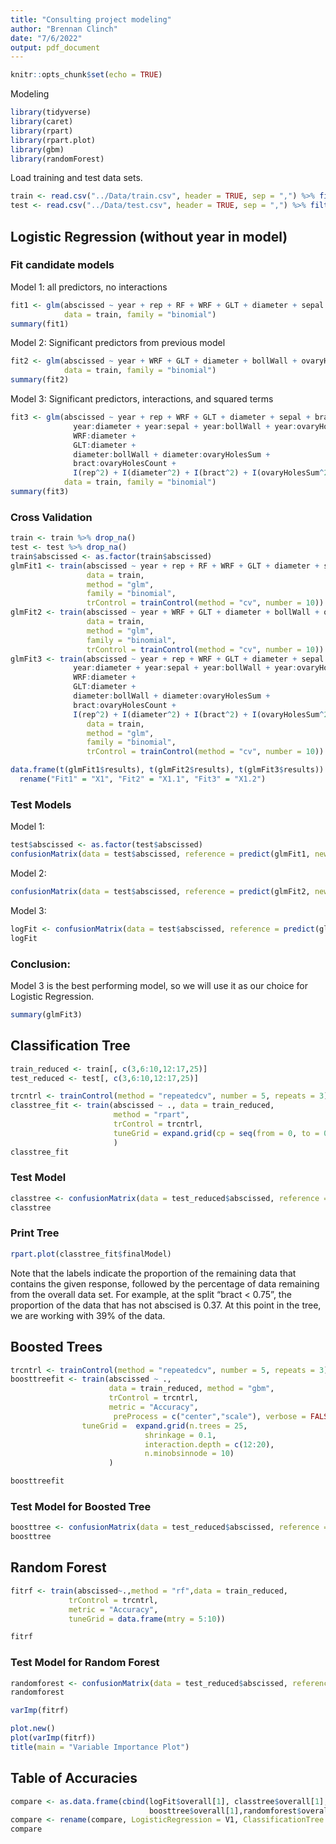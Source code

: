 ```yaml
---
title: "Consulting project modeling"
author: "Brennan Clinch"
date: "7/6/2022"
output: pdf_document
---
```


```r
knitr::opts_chunk$set(echo = TRUE)
```

 Modeling  

```r
library(tidyverse)
library(caret)
library(rpart)
library(rpart.plot)
library(gbm)
library(randomForest)
```

Load training and test data sets.


```r
train <- read.csv("../Data/train.csv", header = TRUE, sep = ",") %>% filter(diameter > 0)
test <- read.csv("../Data/test.csv", header = TRUE, sep = ",") %>% filter(diameter > 0)
```




## Logistic Regression (without year in model)

### Fit candidate models

Model 1: all predictors, no interactions

```r
fit1 <- glm(abscissed ~ year + rep + RF + WRF + GLT + diameter + sepal + bract + bollWall + ovaryHolesCount + ovaryHolesSum,
            data = train, family = "binomial")
summary(fit1)
```

Model 2: Significant predictors from previous model

```r
fit2 <- glm(abscissed ~ year + WRF + GLT + diameter + bollWall + ovaryHolesCount + ovaryHolesSum,
            data = train, family = "binomial")
summary(fit2)
```

Model 3: Significant predictors, interactions, and squared terms

```r
fit3 <- glm(abscissed ~ year + rep + WRF + GLT + diameter + sepal + bract + bollWall + ovaryHolesCount + ovaryHolesSum + 
              year:diameter + year:sepal + year:bollWall + year:ovaryHolesCount + year:ovaryHolesSum + 
              WRF:diameter + 
              GLT:diameter +  
              diameter:bollWall + diameter:ovaryHolesSum + 
              bract:ovaryHolesCount + 
              I(rep^2) + I(diameter^2) + I(bract^2) + I(ovaryHolesSum^2),
            data = train, family = "binomial")
summary(fit3)
```





### Cross Validation  


```r
train <- train %>% drop_na()
test <- test %>% drop_na()
train$abscissed <- as.factor(train$abscissed)
glmFit1 <- train(abscissed ~ year + rep + RF + WRF + GLT + diameter + sepal + bract + bollWall + ovaryHolesCount + ovaryHolesSum, 
                 data = train,
                 method = "glm",
                 family = "binomial",
                 trControl = trainControl(method = "cv", number = 10))
glmFit2 <- train(abscissed ~ year + WRF + GLT + diameter + bollWall + ovaryHolesCount + ovaryHolesSum, 
                 data = train,
                 method = "glm",
                 family = "binomial",
                 trControl = trainControl(method = "cv", number = 10))
glmFit3 <- train(abscissed ~ year + rep + WRF + GLT + diameter + sepal + bract + bollWall + ovaryHolesCount + ovaryHolesSum + 
              year:diameter + year:sepal + year:bollWall + year:ovaryHolesCount + year:ovaryHolesSum + 
              WRF:diameter + 
              GLT:diameter +  
              diameter:bollWall + diameter:ovaryHolesSum + 
              bract:ovaryHolesCount + 
              I(rep^2) + I(diameter^2) + I(bract^2) + I(ovaryHolesSum^2), 
                 data = train,
                 method = "glm",
                 family = "binomial",
                 trControl = trainControl(method = "cv", number = 10))
```

```r
data.frame(t(glmFit1$results), t(glmFit2$results), t(glmFit3$results)) %>% 
  rename("Fit1" = "X1", "Fit2" = "X1.1", "Fit3" = "X1.2")
```



### Test Models

Model 1:

```r
test$abscissed <- as.factor(test$abscissed)
confusionMatrix(data = test$abscissed, reference = predict(glmFit1, newdata = test))
```

Model 2:

```r
confusionMatrix(data = test$abscissed, reference = predict(glmFit2, newdata = test))
```

Model 3:

```r
logFit <- confusionMatrix(data = test$abscissed, reference = predict(glmFit3, newdata = test))
logFit
```

### Conclusion:

Model 3 is the best performing model, so we will use it as our choice for Logistic Regression.  

```r
summary(glmFit3)
```

## Classification Tree  

```r
train_reduced <- train[, c(3,6:10,12:17,25)]
test_reduced <- test[, c(3,6:10,12:17,25)]
```


```r
trcntrl <- trainControl(method = "repeatedcv", number = 5, repeats = 3)
classtree_fit <- train(abscissed ~ ., data = train_reduced,
                       method = "rpart",
                       trControl = trcntrl,
                       tuneGrid = expand.grid(cp = seq(from = 0, to = 0.1, by = 0.001))
                       )
classtree_fit
```


### Test Model  

```r
classtree <- confusionMatrix(data = test_reduced$abscissed, reference = predict(classtree_fit, newdata = test_reduced))
classtree
```

### Print Tree  

```r
rpart.plot(classtree_fit$finalModel)
```


Note that the labels indicate the proportion of the remaining data that contains the given response, followed by the percentage of data remaining from the overall data set. For example, at the split "bract < 0.75", the proportion of the data that has not abscised is 0.37. At this point in the tree, we are working with 39% of the data.  



## Boosted Trees  
```r
trcntrl <- trainControl(method = "repeatedcv", number = 5, repeats = 3)
boosttreefit <- train(abscissed ~ .,
                      data = train_reduced, method = "gbm",
                      trControl = trcntrl,
                      metric = "Accuracy",
                       preProcess = c("center","scale"), verbose = FALSE, 
                tuneGrid =  expand.grid(n.trees = 25, 
                              shrinkage = 0.1,
                              interaction.depth = c(12:20),
                              n.minobsinnode = 10)
                      )
```

```r
boosttreefit
```

### Test Model for Boosted Tree

```r
boosttree <- confusionMatrix(data = test_reduced$abscissed, reference = predict(boosttreefit, newdata = test_reduced))
boosttree
```


## Random Forest  
```r
fitrf <- train(abscissed~.,method = "rf",data = train_reduced,
             trControl = trcntrl, 
             metric = "Accuracy",
             tuneGrid = data.frame(mtry = 5:10))
```


```r
fitrf
```

### Test Model for Random Forest
```r
randomforest <- confusionMatrix(data = test_reduced$abscissed, reference = predict(fitrf, newdata = test_reduced))
randomforest
```


```r
varImp(fitrf)

plot.new()
plot(varImp(fitrf))
title(main = "Variable Importance Plot")
```




## Table of Accuracies  

```r
compare <- as.data.frame(cbind(logFit$overall[1], classtree$overall[1],
                               boosttree$overall[1],randomforest$overall[1]))
compare <- rename(compare, LogisticRegression = V1, ClassificationTree = V2, BoostedTrees = V3, RandomForest = V4)
compare
```


